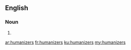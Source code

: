 ==English==

===Noun===
{{head|en|plural}}

# {{plural of|humanizer|lang=en}}

[[ar:humanizers]]
[[fr:humanizers]]
[[ku:humanizers]]
[[my:humanizers]]
